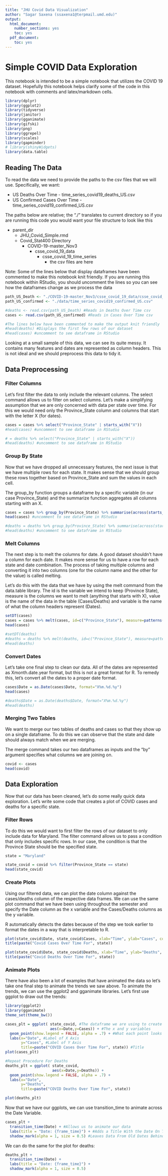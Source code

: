 ```yaml
---
title: "JHU Covid Data Visualization"
author: "Sagar Saxena (ssaxena1@terpmail.umd.edu)"
output:
  html_document:
    number_sections: yes
    toc: yes  
  pdf_document:
    toc: yes
---
```

# Simple COVID Data Exploration

This notebook is intended to be a simple notebook that utilizes the COVID 19 dataset. Hopefully this notebook helps clarify some of the code in this notebook with comments and latex/markdown cells. 

```r
library(dplyr)
library(ggplot2)
library(tidyverse)
library(janitor)
library(gganimate)
library(gifski)
library(png)
library(ggrepel)
library(scales)
library(gapminder)
# library(shinyWidgets)
library(data.table)
```

## Reading The Data

To read the data we need to provide the paths to the csv files that we will use. Specifically, we want:

* US Deaths Over Time - time_series_covid19_deaths_US.csv
* US Confirmed Cases Over Time - time_series_covid19_confirmed_US.csv

The paths below are relative; the "./" translates to current directory so if you are running this code you would want your file structure to look like this

* parent_dir
  * JHU_Covid_Simple.rmd
  * Covid_Stat400 Directory
    * COVID-19-master_Nov3
      * csse_covid_19_data
        * csse_covid_19_time_series
          * the csv files are here
          
Note: Some of the lines below that display dataframes have been commented to make this notebook knit friendly. If you are running this notebook within RStudio, you should uncomment the lines so you can see how the dataframes change as we process the data

```r
path_US_Death <- "./COVID-19-master_Nov3/csse_covid_19_data/csse_covid_19_time_series/time_series_covid19_deaths_US.csv"
path_US_confirmed <- "./data/time_series_covid19_confirmed_US.csv"

#deaths <- read.csv(path_US_Death) #Reads in Deaths Over Time csv
cases <- read.csv(path_US_confirmed) #Reads in Cases Over Time csv

#The lines below have been commented to make the output knit friendly
#head(deaths) #Displays the first few rows of our dataset
#head(cases) #uncomment to see dataframe in RStudio
```

Looking at a small sample of this data, we can see its quite messy. It contains many features and dates are represented as column headers. This is not ideal and we should preprocess this data to tidy it.

## Data Preprocessing

### Filter Columns
Let's first filter the data to only include the relevant columns. The select command allows us to filter on select columns. Let's make a simplifying assumption that we are only concerned with data per state over time. For this we would need only the Province_State column and columns that start with the letter X (for dates).

```R
cases = cases %>% select("Province_State" | starts_with("X"))
#head(cases) #uncomment to see dataframe in RStudio

# = deaths %>% select("Province_State" | starts_with("X"))
#head(deaths) #uncomment to see dataframe in RStudio
```

### Group By State

Now that we have dropped all unnecessary features, the next issue is that we have multiple rows for each state. It makes sense that we should group these rows together based on Province_State and sum the values in each cell.

The group_by function groups a dataframe by a specific variable (in our case Province_State) and the summarize function aggregates all columns starting with an X.

```r
cases = cases %>% group_by(Province_State) %>% summarise(across(starts_with("X"), sum))
head(cases) #uncomment to see dataframe in RStudio

#deaths = deaths %>% group_by(Province_State) %>% summarise(across(starts_with("X"), sum))
#head(deaths) #uncomment to see dataframe in RStudio
```

### Melt Columns

The next step is to melt the columns for date. A good dataset shouldn't have a column for each date. It makes more sense for us to have a row for each state and date combination. The process of taking multiple columns and converting it into two columns (one for the column name and the other for the value) is called melting. 

Let's do this with the data that we have by using the melt command from the data.table library. The id is the variable we intend to keep (Province State), measure is the columns we want to melt (anything that starts with X), value is the name of the data in the table (Cases/Deaths) and variable is the name of what the column headers represent (Dates).

```r
setDT(cases)
cases = cases %>% melt(cases, id=c("Province_State"), measure=patterns("^X"), value.name="Cases", variable.name="Date")
head(cases)

#setDT(deaths)
#deaths = deaths %>% melt(deaths, id=c("Province_State"), measure=patterns("^X"), value.name="Deaths", variable.name="Date")
#head(deaths)
```

### Convert Dates

Let's take one final step to clean our data. All of the dates are represented as Xmonth.date.year format, but this is not a great format for R. To remedy this, let's convert all the dates to a proper date format.

```r
cases$Date = as.Date(cases$Date, format="X%m.%d.%y")
head(cases)

#deaths$Date = as.Date(deaths$Date, format="X%m.%d.%y")
#head(deaths)
```

### Merging Two Tables

We want to merge our two tables of deaths and cases so that they show up on a single dataframe. To do this we can observe that the state and date should always match when we are merging.

The merge command takes our two dataframes as inputs and the "by" argument specifies what columns we are joining on.

```R
covid <- cases
head(covid)
```

## Data Exploration

Now that our data has been cleaned, let's do some really quick data exploration. Let's write some code that creates a plot of COVID cases and deaths for a specific state.

### Filter Rows

To do this we would want to first filter the rows of our dataset to only include data for Maryland. The filter command allows us to pass a condition that only includes specific rows. In our case, the condition is that the Province State should be the specified state. 

```r
state = "Maryland"

state_covid = covid %>% filter(Province_State == state)
head(state_covid)
```

### Create Plots

Using our filtered data, we can plot the date column against the cases/deaths column of the respective data frames. We can use the same plot command that we have been using throughout the semester and specify the Date column as the x variable and the Cases/Deaths columns as the y variable. 

R automatically detects the dates because of the step we took earlier to format the dates in a way that is interpretable to R. 

```r
plot(state_covid$Date, state_covid$Cases, xlab="Time", ylab="Cases", col="red")
title(paste("Covid Cases Over Time For", state))

plot(state_covid$Date, state_covid$Deaths, xlab="Time", ylab="Deaths", col="blue")
title(paste("Covid Deaths Over Time For", state))
```

### Animate Plots

There have also been a lot of examples that have animated the data so let's take one final step to animate the trends we saw above. To animate the trends, we can use the ggplot2 and gganimate libraries. Let's first use ggplot to draw out the trends:

```R
library(ggplot2)
library(gganimate)
theme_set(theme_bw())

cases_plt = ggplot( state_covid, #The dataframe we are using to create the plot
                    aes(x=Date,y=Cases)) + #The x and y variables
  geom_point(show.legend = FALSE, alpha = .7) + #What each point looks like
  labs(x="Date", #Label of X Axis
       y="Cases", #Label of Y Axis
       title=paste("COVID Cases Over Time For", state)) #Title
plot(cases_plt)

#Repeat Procedure For Deaths
deaths_plt = ggplot( state_covid, 
                     aes(x=Date,y=Deaths)) +
  geom_point(show.legend = FALSE, alpha = .7) + 
  labs(x="Date",
       y="Deaths",
       title=paste("COVID Deaths Over Time For", state))

plot(deaths_plt)
```

Now that we have our ggplots, we can use transition_time to animate across the Date Variable.

```R
cases_plt + 
  transition_time(Date) + #Allows us to animate our data
  labs(title = "Date: {frame_time}") + #Adds a Title With the Date On The Top
  shadow_mark(alpha = 1, size = 0.5) #Leaves Data From Old Dates Behind
```

We can do the same for the plot for deaths:

```R
deaths_plt + 
  transition_time(Date) + 
  labs(title = "Date: {frame_time}") +
  shadow_mark(alpha = 1, size = 0.5) 
```